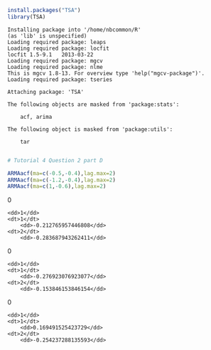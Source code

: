 

```R
install.packages("TSA")
library(TSA)
```

    Installing package into '/home/nbcommon/R'
    (as 'lib' is unspecified)
    Loading required package: leaps
    Loading required package: locfit
    locfit 1.5-9.1 	 2013-03-22
    Loading required package: mgcv
    Loading required package: nlme
    This is mgcv 1.8-13. For overview type 'help("mgcv-package")'.
    Loading required package: tseries
    
    Attaching package: 'TSA'
    
    The following objects are masked from 'package:stats':
    
        acf, arima
    
    The following object is masked from 'package:utils':
    
        tar
    



```R

# Tutorial 4 Question 2 part D

ARMAacf(ma=c(-0.5,-0.4),lag.max=2)
ARMAacf(ma=c(-1.2,-0.4),lag.max=2)
ARMAacf(ma=c(1,-0.6),lag.max=2)
```


<dl class="dl-horizontal">
	<dt>0</dt>
		<dd>1</dd>
	<dt>1</dt>
		<dd>-0.212765957446808</dd>
	<dt>2</dt>
		<dd>-0.283687943262411</dd>
</dl>




<dl class="dl-horizontal">
	<dt>0</dt>
		<dd>1</dd>
	<dt>1</dt>
		<dd>-0.276923076923077</dd>
	<dt>2</dt>
		<dd>-0.153846153846154</dd>
</dl>




<dl class="dl-horizontal">
	<dt>0</dt>
		<dd>1</dd>
	<dt>1</dt>
		<dd>0.169491525423729</dd>
	<dt>2</dt>
		<dd>-0.254237288135593</dd>
</dl>


